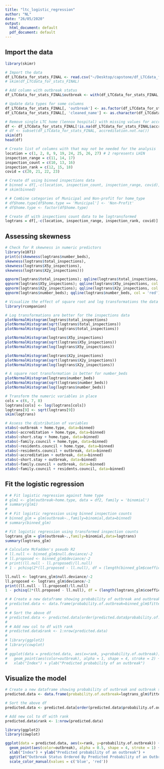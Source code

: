 ```yaml
---
title: "ltc_logistic_regression"
author: "NL"
date: "26/05/2020"
output:
  html_document: default
  pdf_document: default
---
```


## Import the data
```r
library(skimr)

# Import the data
df_LTCdata_for_stats_FINAL <- read.csv("~/Desktop/capstone/df_LTCdata_for_stats_FINAL.csv", na.strings="", header=TRUE)
# skim(df_LTCdata_for_stats_FINAL)
```



```r
# Add column with outbreak status
df_LTCdata_for_stats_FINAL$outbreak <- with(df_LTCdata_for_stats_FINAL, ifelse(is.na(Status), 'no', 'yes'))

# Update data types for some columns
df_LTCdata_for_stats_FINAL[, 'outbreak'] <- as.factor(df_LTCdata_for_stats_FINAL[, 'outbreak'])
df_LTCdata_for_stats_FINAL[, 'cleaned_name'] <- as.character(df_LTCdata_for_stats_FINAL[, 'cleaned_name'])

# Remove single LTC home (lennox hospital) with missing values for accreditation etc.
df <- df_LTCdata_for_stats_FINAL[!is.na(df_LTCdata_for_stats_FINAL$accreditation),]
# df <- subset(df_LTCdata_for_stats_FINAL, accreditation.not.na())
skim(df)
head(df)

# Create list of columns with that may not be needed for the analysis
location = c(1, 2, 8, 9, 19, 24, 25, 26, 27) # 2 represents LHIN
inspection_range = c(11, 14, 17)
inspection_count = c(10, 13, 16)
inspection_rank = c(12, 15, 18)
covid = c(20, 21, 22, 23)

# Create df using binned inspections data
# binned = df[,-c(location, inspection_count, inspection_range, covid)]
# skim(binned)

# # Combine categories of Municipal and Non-profit for home_type
# df$home.type[df$home.type == 'Municipal'] <- 'Non-Profit'
# df$home.type <- factor(df$home.type)

# Create df with inspections count data to be logtransformed
logtrans = df[,-c(location, inspection_range, inspection_rank, covid)]

```

## Assessing skewness
```r
# Check for R skewness in numeric predictors
library(e1071)
print(c(skewness(logtrans$number_beds), 
skewness(logtrans$total_inspections),
skewness(logtrans$X5y_inspections),
skewness(logtrans$X2y_inspections)))

qqnorm(logtrans$total_inspections); qqline(logtrans$total_inspections, col = 'red')
qqnorm(logtrans$X5y_inspections); qqline(logtrans$X5y_inspections, col = 'red')
qqnorm(logtrans$X2y_inspections); qqline(logtrans$X2y_inspections, col = 'red')
qqnorm(logtrans$number_beds); qqline(logtrans$number_beds, col = 'red')

# Visualize the effect of square root and log transformations the data
library(rcompanion)

# Log transformations are better for the inspections data
plotNormalHistogram(logtrans$total_inspections)
plotNormalHistogram(sqrt(logtrans$total_inspections))
plotNormalHistogram(log(logtrans$total_inspections))

plotNormalHistogram(logtrans$X5y_inspections)
plotNormalHistogram(sqrt(logtrans$X5y_inspections))
plotNormalHistogram(log(logtrans$X5y_inspections))

plotNormalHistogram(logtrans$X2y_inspections)
plotNormalHistogram(sqrt(logtrans$X2y_inspections))
plotNormalHistogram(log(logtrans$X2y_inspections))

# A square root transformation is better for number_beds
plotNormalHistogram(logtrans$number_beds)
plotNormalHistogram(sqrt(logtrans$number_beds))
plotNormalHistogram(log(logtrans$number_beds))

```

```r
# Transform the numeric variables in place
cols = c(6, 7, 8)
logtrans[cols] <- log(logtrans[cols])
logtrans[9] <- sqrt(logtrans[9])
skim(logtrans)

```

```r
# Assess the distribution of variables
xtabs(~outbreak + home.type, data=binned)
xtabs(~accreditation + home.type, data=binned)
xtabs(~short.stay + home.type, data=binned)
xtabs(~family.council + home.type, data=binned)
xtabs(~residents.council + home.type, data=binned)
xtabs(~residents.council + outbreak, data=binned)
xtabs(~accreditation + outbreak, data=binned)
xtabs(~short.stay + outbreak, data=binned)
xtabs(~family.council + outbreak, data=binned)
xtabs(~family.council + residents.council, data=binned)

```


## Fit the logistic regression
```r
# # Fit logistic regression against home type
# glm1 <- glm(outbreak~home.type, data = df2, family = 'binomial')
# summary(glm1)
# 
# # Fit logistic regression using binned inspection counts
# binned_glm = glm(outbreak~.,family=binomial,data=binned)
# summary(binned_glm)

# Fit logistic regression using transformed inspection counts
logtrans_glm = glm(outbreak~.,family=binomial,data=logtrans)
summary(logtrans_glm)

```


```r
# Calculate McFadden's pseudo R2 
# ll.null <- binned_glm$null.deviance/-2
# ll.proposed <- binned_glm$deviance/-2
# print((ll.null - ll.proposed)/ll.null)
# 1 - pchisq(2*(ll.proposed - ll.null), df = (length(binned_glm$coefficients)-1)) #pvalue

ll.null <- logtrans_glm$null.deviance/-2
ll.proposed <- logtrans_glm$deviance/-2
print((ll.null - ll.proposed)/ll.null)
1 - pchisq(2*(ll.proposed - ll.null), df = (length(logtrans_glm$coefficients)-1)) #pvalue


```


```r
# # Create a new dataframe showing probability of outbreak and outbreak status
# predicted.data <- data.frame(probability.of.outbreak=binned_glm$fitted.values, outbreak=binned$outbreak)
# 
# # Sort the above df
# predicted.data <- predicted.data[order(predicted.data$probability.of.outbreak, decreasing=FALSE),]
# 
# # Add new col to df with rank
# predicted.data$rank <- 1:nrow(predicted.data)
# 
# library(ggplot2)
# library(cowplot)
# 
# ggplot(data = predicted.data, aes(x=rank, y=probability.of.outbreak)) +
#   geom_point(aes(color=outbreak), alpha = 1, shape = 4, stroke = 2) +
#   xlab("Index") + ylab("Predicted probability of an outbreak")
```


## Visualize the model
```r
# Create a new dataframe showing probability of outbreak and outbreak status
predicted.data <- data.frame(probability.of.outbreak=logtrans_glm$fitted.values, outbreak=logtrans$outbreak)

# Sort the above df
predicted.data <- predicted.data[order(predicted.data$probability.of.outbreak, decreasing=FALSE),]

# Add new col to df with rank
predicted.data$rank <- 1:nrow(predicted.data)

library(ggplot2)
library(cowplot)

ggplot(data = predicted.data, aes(x=rank, y=probability.of.outbreak)) +
  geom_point(aes(color=outbreak), alpha = 0.5, shape = 4, stroke = 1) +
  xlab("Index") + ylab("Predicted probability of an outbreak") +
  ggtitle("Outbreak Status Ordered By Predicted Probability of an Outbreak") + 
  scale_color_manual(values = c('blue', 'red'))

```


```r




```



